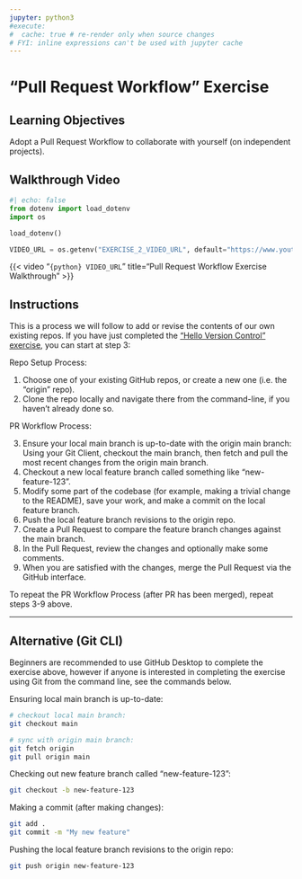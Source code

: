 ```yaml
---
jupyter: python3
#execute:
#  cache: true # re-render only when source changes
# FYI: inline expressions can't be used with jupyter cache
---
```


# "Pull Request Workflow" Exercise

## Learning Objectives

Adopt a Pull Request Workflow to collaborate with yourself (on independent projects).

## Walkthrough Video

```python
#| echo: false
from dotenv import load_dotenv
import os

load_dotenv()

VIDEO_URL = os.getenv("EXERCISE_2_VIDEO_URL", default="https://www.youtube.com/watch?v=NTzUbULGc3o")
```

{{< video "`{python} VIDEO_URL`"
    title="Pull Request Workflow Exercise Walkthrough" >}}

## Instructions

This is a process we will follow to add or revise the contents of our own existing repos. If you have just completed the ["Hello Version Control" exercise](../hello-version-control/index.qmd), you can start at step 3:

Repo Setup Process:

  1. Choose one of your existing GitHub repos, or create a new one (i.e. the "origin" repo).
  2. Clone the repo locally and navigate there from the command-line, if you haven't already done so.

PR Workflow Process:

  3. Ensure your local main branch is up-to-date with the origin main branch: Using your Git Client, checkout the main branch, then fetch and pull the most recent changes from the origin main branch.
  4. Checkout a new local feature branch called something like "new-feature-123".
  5. Modify some part of the codebase (for example, making a trivial change to the README), save your work, and make a commit on the local feature branch.
  6. Push the local feature branch revisions to the origin repo.
  7. Create a Pull Request to compare the feature branch changes against the main branch.
  8. In the Pull Request, review the changes and optionally make some comments.
  9. When you are satisfied with the changes, merge the Pull Request via the GitHub interface.

To repeat the PR Workflow Process (after PR has been merged), repeat steps 3-9 above.



<hr>

## Alternative (Git CLI)

Beginners are recommended to use GitHub Desktop to complete the exercise above, however if anyone is interested in completing the exercise using Git from the command line, see the commands below.

Ensuring local main branch is up-to-date:

```sh
# checkout local main branch:
git checkout main

# sync with origin main branch:
git fetch origin
git pull origin main
```


Checking out new feature branch called "new-feature-123":

```sh
git checkout -b new-feature-123
```

Making a commit (after making changes):

```sh
git add .
git commit -m "My new feature"
```

Pushing the local feature branch revisions to the origin repo:

```sh
git push origin new-feature-123
```
